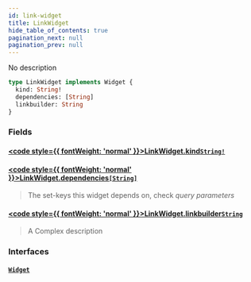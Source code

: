 ```yaml
---
id: link-widget
title: LinkWidget
hide_table_of_contents: true
pagination_next: null
pagination_prev: null
---
```








No description

```graphql
type LinkWidget implements Widget {
  kind: String!
  dependencies: [String]
  linkbuilder: String
}
```


### Fields

#### [<code style={{ fontWeight: 'normal' }}>LinkWidget.<b>kind</b></code>](#)<Bullet />[`String!`](/docs/schemas/arkitekt/scalars/string) <Badge class="secondary" text="non-null"/> <Badge class="secondary" text="scalar"/>
> 
> 

#### [<code style={{ fontWeight: 'normal' }}>LinkWidget.<b>dependencies</b></code>](#)<Bullet />[`[String]`](/docs/schemas/arkitekt/scalars/string) <Badge class="secondary" text="list"/> <Badge class="secondary" text="scalar"/>
> The set-keys this widget depends on, check *query parameters*
> 

#### [<code style={{ fontWeight: 'normal' }}>LinkWidget.<b>linkbuilder</b></code>](#)<Bullet />[`String`](/docs/schemas/arkitekt/scalars/string) <Badge class="secondary" text="scalar"/>
> A Complex description
> 

### Interfaces

#### [`Widget`](/docs/schemas/arkitekt/interfaces/widget) <Badge class="secondary" text="interface"/>
> 
> 





